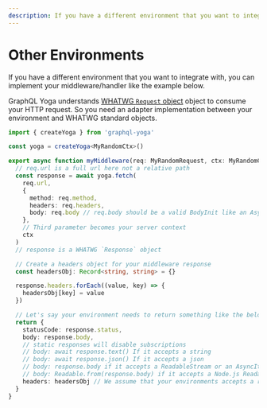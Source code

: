 ```yaml
---
description: If you have a different environment that you want to integrate with, you can implement your middleware/handler like the example below.
---
```


# Other Environments

If you have a different environment that you want to integrate with, you can implement your middleware/handler like the example below.

GraphQL Yoga understands [WHATWG `Request` object](https://developer.mozilla.org/en-US/docs/Web/API/Request) object to consume your HTTP request. So you need an adapter implementation between your environment and WHATWG standard objects.

```ts
import { createYoga } from 'graphql-yoga'

const yoga = createYoga<MyRandomCtx>()

export async function myMiddleware(req: MyRandomRequest, ctx: MyRandomCtx) {
  // req.url is a full url here not a relative path
  const response = await yoga.fetch(
    req.url,
    {
      method: req.method,
      headers: req.headers,
      body: req.body // req.body should be a valid BodyInit like an AsyncIterable, a ReadableStream, a Node.js Readable, a string or a Buffer etc...
    },
    // Third parameter becomes your server context
    ctx
  )
  // response is a WHATWG `Response` object

  // Create a headers object for your middleware response
  const headersObj: Record<string, string> = {}

  response.headers.forEach((value, key) => {
    headersObj[key] = value
  })

  // Let's say your environment needs to return something like the below;
  return {
    statusCode: response.status,
    body: response.body,
    // static responses will disable subscriptions
    // body: await response.text() If it accepts a string
    // body: await response.json() If it accepts a json
    // body: response.body if it accepts a ReadableStream or an AsyncIterable
    // body: Readable.from(response.body) if it accepts a Node.js Readable
    headers: headersObj // We assume that your environments accepts a regular JS object for response headers
  }
}
```
